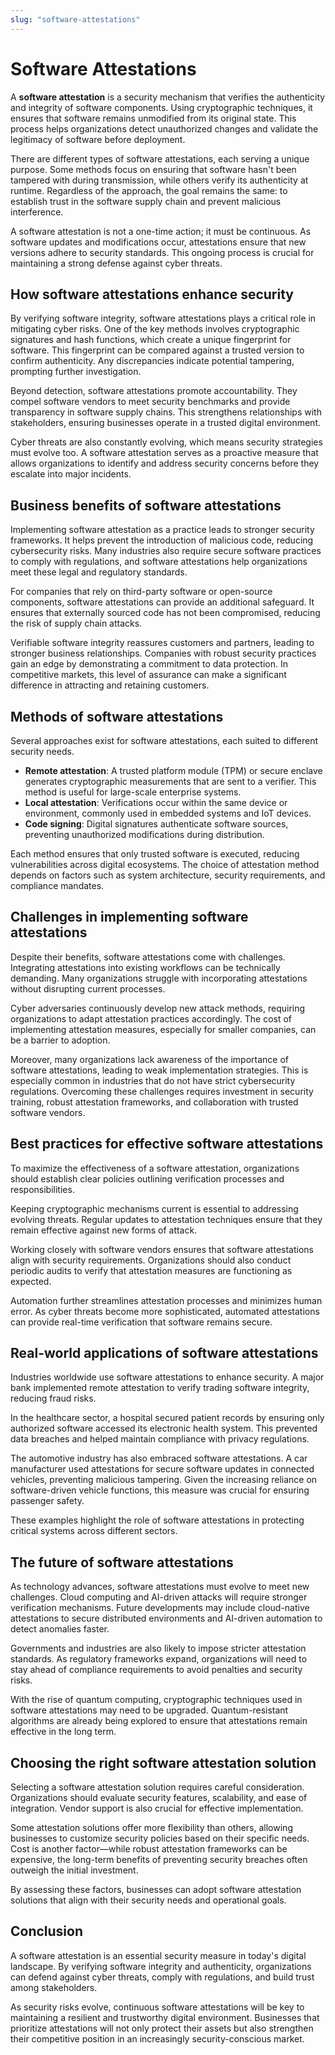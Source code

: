 ```yaml
---
slug: "software-attestations"
---
```


# Software Attestations

A **software attestation** is a security mechanism that verifies the authenticity and integrity of software components. Using cryptographic techniques, it ensures that software remains unmodified from its original state. This process helps organizations detect unauthorized changes and validate the legitimacy of software before deployment.

There are different types of software attestations, each serving a unique purpose. Some methods focus on ensuring that software hasn't been tampered with during transmission, while others verify its authenticity at runtime. Regardless of the approach, the goal remains the same: to establish trust in the software supply chain and prevent malicious interference.

A software attestation is not a one-time action; it must be continuous. As software updates and modifications occur, attestations ensure that new versions adhere to security standards. This ongoing process is crucial for maintaining a strong defense against cyber threats.

## How software attestations enhance security

By verifying software integrity, software attestations plays a critical role in mitigating cyber risks. One of the key methods involves cryptographic signatures and hash functions, which create a unique fingerprint for software. This fingerprint can be compared against a trusted version to confirm authenticity. Any discrepancies indicate potential tampering, prompting further investigation.

Beyond detection, software attestations promote accountability. They compel software vendors to meet security benchmarks and provide transparency in software supply chains. This strengthens relationships with stakeholders, ensuring businesses operate in a trusted digital environment.

Cyber threats are also constantly evolving, which means security strategies must evolve too. A software attestation serves as a proactive measure that allows organizations to identify and address security concerns before they escalate into major incidents.

## Business benefits of software attestations

Implementing software attestation as a practice leads to stronger security frameworks. It helps prevent the introduction of malicious code, reducing cybersecurity risks. Many industries also require secure software practices to comply with regulations, and software attestations help organizations meet these legal and regulatory standards.

For companies that rely on third-party software or open-source components, software attestations can provide an additional safeguard. It ensures that externally sourced code has not been compromised, reducing the risk of supply chain attacks.

Verifiable software integrity reassures customers and partners, leading to stronger business relationships. Companies with robust security practices gain an edge by demonstrating a commitment to data protection. In competitive markets, this level of assurance can make a significant difference in attracting and retaining customers.

## Methods of software attestations

Several approaches exist for software attestations, each suited to different security needs.

- **Remote attestation**: A trusted platform module (TPM) or secure enclave generates cryptographic measurements that are sent to a verifier. This method is useful for large-scale enterprise systems.
- **Local attestation**: Verifications occur within the same device or environment, commonly used in embedded systems and IoT devices.
- **Code signing**: Digital signatures authenticate software sources, preventing unauthorized modifications during distribution.

Each method ensures that only trusted software is executed, reducing vulnerabilities across digital ecosystems. The choice of attestation method depends on factors such as system architecture, security requirements, and compliance mandates.

## Challenges in implementing software attestations

Despite their benefits, software attestations come with challenges. Integrating attestations into existing workflows can be technically demanding. Many organizations struggle with incorporating attestations without disrupting current processes.

Cyber adversaries continuously develop new attack methods, requiring organizations to adapt attestation practices accordingly. The cost of implementing attestation measures, especially for smaller companies, can be a barrier to adoption.

Moreover, many organizations lack awareness of the importance of software attestations, leading to weak implementation strategies. This is especially common in industries that do not have strict cybersecurity regulations. Overcoming these challenges requires investment in security training, robust attestation frameworks, and collaboration with trusted software vendors.

## Best practices for effective software attestations

To maximize the effectiveness of a software attestation, organizations should establish clear policies outlining verification processes and responsibilities.

Keeping cryptographic mechanisms current is essential to addressing evolving threats. Regular updates to attestation techniques ensure that they remain effective against new forms of attack.

Working closely with software vendors ensures that software attestations align with security requirements. Organizations should also conduct periodic audits to verify that attestation measures are functioning as expected.

Automation further streamlines attestation processes and minimizes human error. As cyber threats become more sophisticated, automated attestations can provide real-time verification that software remains secure.

## Real-world applications of software attestations

Industries worldwide use software attestations to enhance security. A major bank implemented remote attestation to verify trading software integrity, reducing fraud risks.

In the healthcare sector, a hospital secured patient records by ensuring only authorized software accessed its electronic health system. This prevented data breaches and helped maintain compliance with privacy regulations.

The automotive industry has also embraced software attestations. A car manufacturer used attestations for secure software updates in connected vehicles, preventing malicious tampering. Given the increasing reliance on software-driven vehicle functions, this measure was crucial for ensuring passenger safety.

These examples highlight the role of software attestations in protecting critical systems across different sectors.

## The future of software attestations

As technology advances, software attestations must evolve to meet new challenges. Cloud computing and AI-driven attacks will require stronger verification mechanisms. Future developments may include cloud-native attestations to secure distributed environments and AI-driven automation to detect anomalies faster.

Governments and industries are also likely to impose stricter attestation standards. As regulatory frameworks expand, organizations will need to stay ahead of compliance requirements to avoid penalties and security risks.

With the rise of quantum computing, cryptographic techniques used in software attestations may need to be upgraded. Quantum-resistant algorithms are already being explored to ensure that attestations remain effective in the long term.

## Choosing the right software attestation solution

Selecting a software attestation solution requires careful consideration. Organizations should evaluate security features, scalability, and ease of integration. Vendor support is also crucial for effective implementation.

Some attestation solutions offer more flexibility than others, allowing businesses to customize security policies based on their specific needs. Cost is another factor—while robust attestation frameworks can be expensive, the long-term benefits of preventing security breaches often outweigh the initial investment.

By assessing these factors, businesses can adopt software attestation solutions that align with their security needs and operational goals.

## Conclusion

A software attestation is an essential security measure in today's digital landscape. By verifying software integrity and authenticity, organizations can defend against cyber threats, comply with regulations, and build trust among stakeholders.

As security risks evolve, continuous software attestations will be key to maintaining a resilient and trustworthy digital environment. Businesses that prioritize attestations will not only protect their assets but also strengthen their competitive position in an increasingly security-conscious market.

